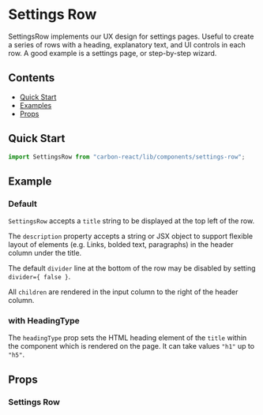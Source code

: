 

<Meta title="Setting Row" of={SettingsRowStories} />

# Settings Row

SettingsRow implements our UX design for settings pages.
Useful to create a series of rows with a heading, explanatory text, and UI controls in each row.
A good example is a settings page, or step-by-step wizard.

## Contents

- [Quick Start](#quick-start)
- [Examples](#examples)
- [Props](#props)

## Quick Start

```javascript
import SettingsRow from "carbon-react/lib/components/settings-row";
```

## Example

### Default

`SettingsRow` accepts a `title` string to be displayed at the top left of the row.

The `description` property accepts a string or JSX object to support flexible layout of elements (e.g. Links, bolded text, paragraphs) in the header column under the title.

The default `divider` line at the bottom of the row may be disabled by setting `divider={ false }`.

All `children` are rendered in the input column to the right of the header column.

<Canvas name="default" of={SettingsRowStories.Default} />

### with HeadingType

The `headingType` prop sets the HTML heading element of the `title` within the component which is rendered on the page. It can take values `"h1"` up to `"h5"`.

<Canvas name="headingType" of={SettingsRowStories.HeadingType} />

## Props

### Settings Row

<ArgTypes of={SettingsRowStories} />
